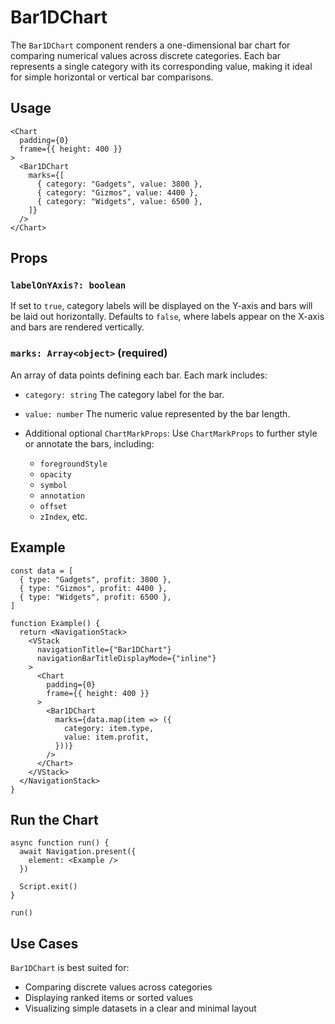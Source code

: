 # Bar1DChart 
        
The `Bar1DChart` component renders a one-dimensional bar chart for comparing numerical values across discrete categories. Each bar represents a single category with its corresponding value, making it ideal for simple horizontal or vertical bar comparisons.

## Usage

```tsx
<Chart
  padding={0}
  frame={{ height: 400 }}
>
  <Bar1DChart
    marks={[
      { category: "Gadgets", value: 3800 },
      { category: "Gizmos", value: 4400 },
      { category: "Widgets", value: 6500 },
    ]}
  />
</Chart>
```

## Props

### `labelOnYAxis?: boolean`

If set to `true`, category labels will be displayed on the Y-axis and bars will be laid out horizontally.
Defaults to `false`, where labels appear on the X-axis and bars are rendered vertically.

### `marks: Array<object>` **(required)**

An array of data points defining each bar. Each mark includes:

* `category: string`
  The category label for the bar.

* `value: number`
  The numeric value represented by the bar length.

* Additional optional `ChartMarkProps`:
  Use `ChartMarkProps` to further style or annotate the bars, including:

  * `foregroundStyle`
  * `opacity`
  * `symbol`
  * `annotation`
  * `offset`
  * `zIndex`, etc.

## Example

```tsx
const data = [
  { type: "Gadgets", profit: 3800 },
  { type: "Gizmos", profit: 4400 },
  { type: "Widgets", profit: 6500 },
]

function Example() {
  return <NavigationStack>
    <VStack
      navigationTitle={"Bar1DChart"}
      navigationBarTitleDisplayMode={"inline"}
    >
      <Chart
        padding={0}
        frame={{ height: 400 }}
      >
        <Bar1DChart
          marks={data.map(item => ({
            category: item.type,
            value: item.profit,
          }))}
        />
      </Chart>
    </VStack>
  </NavigationStack>
}
```

## Run the Chart

```tsx
async function run() {
  await Navigation.present({
    element: <Example />
  })

  Script.exit()
}

run()
```

## Use Cases

`Bar1DChart` is best suited for:

* Comparing discrete values across categories
* Displaying ranked items or sorted values
* Visualizing simple datasets in a clear and minimal layout

